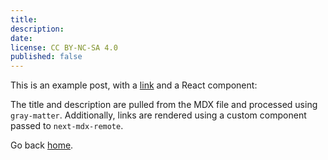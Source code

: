 ```yaml
---
title:
description:
date:
license: CC BY-NC-SA 4.0
published: false
---
```


This is an example post, with a [link](https://nextjs.org) and a React
component:

<Spline scene="https://prod.spline.design/3iURy3G1ocdsRId3/scene.splinecode" />

The title and description are pulled from the MDX file and processed using
`gray-matter`. Additionally, links are rendered using a custom component passed
to `next-mdx-remote`.

Go back [home](/).
